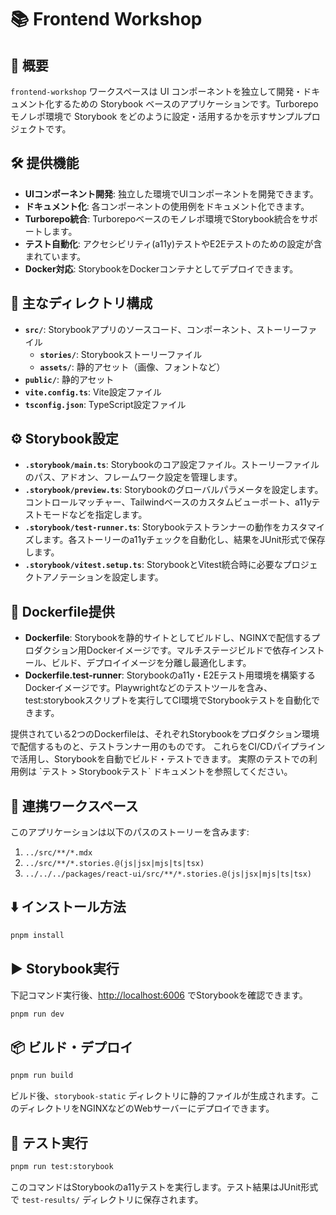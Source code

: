 
# 📚 Frontend Workshop

## 📖 概要

`frontend-workshop` ワークスペースは UI コンポーネントを独立して開発・ドキュメント化するための Storybook ベースのアプリケーションです。Turborepo モノレポ環境で Storybook をどのように設定・活用するかを示すサンプルプロジェクトです。

## 🛠️ 提供機能

- **UIコンポーネント開発**: 独立した環境でUIコンポーネントを開発できます。
- **ドキュメント化**: 各コンポーネントの使用例をドキュメント化できます。
- **Turborepo統合**: Turborepoベースのモノレポ環境でStorybook統合をサポートします。
- **テスト自動化**: アクセシビリティ(a11y)テストやE2Eテストのための設定が含まれています。
- **Docker対応**: StorybookをDockerコンテナとしてデプロイできます。

## 📂 主なディレクトリ構成

- **`src/`**: Storybookアプリのソースコード、コンポーネント、ストーリーファイル
  - **`stories/`**: Storybookストーリーファイル
  - **`assets/`**: 静的アセット（画像、フォントなど）
- **`public/`**: 静的アセット
- **`vite.config.ts`**: Vite設定ファイル
- **`tsconfig.json`**: TypeScript設定ファイル

## ⚙️ Storybook設定

- **`.storybook/main.ts`**: Storybookのコア設定ファイル。ストーリーファイルのパス、アドオン、フレームワーク設定を管理します。
- **`.storybook/preview.ts`**: Storybookのグローバルパラメータを設定します。コントロールマッチャー、Tailwindベースのカスタムビューポート、a11yテストモードなどを指定します。
- **`.storybook/test-runner.ts`**: Storybookテストランナーの動作をカスタマイズします。各ストーリーのa11yチェックを自動化し、結果をJUnit形式で保存します。
- **`.storybook/vitest.setup.ts`**: StorybookとVitest統合時に必要なプロジェクトアノテーションを設定します。

## 🐳 Dockerfile提供

- **Dockerfile**: Storybookを静的サイトとしてビルドし、NGINXで配信するプロダクション用Dockerイメージです。マルチステージビルドで依存インストール、ビルド、デプロイイメージを分離し最適化します。
- **Dockerfile.test-runner**: Storybookのa11y・E2Eテスト用環境を構築するDockerイメージです。Playwrightなどのテストツールを含み、test:storybookスクリプトを実行してCI環境でStorybookテストを自動化できます。

<Callout type="info">
  提供されている2つのDockerfileは、それぞれStorybookをプロダクション環境で配信するものと、テストランナー用のものです。
  これらをCI/CDパイプラインで活用し、Storybookを自動でビルド・テストできます。
  実際のテストでの利用例は <LocalizedLink href="/testing/storybook-test">`テスト > Storybookテスト`</LocalizedLink> ドキュメントを参照してください。
</Callout>

## 🔗 連携ワークスペース

このアプリケーションは以下のパスのストーリーを含みます:

1. `../src/**/*.mdx`
2. `../src/**/*.stories.@(js|jsx|mjs|ts|tsx)`
3. `../../../packages/react-ui/src/**/*.stories.@(js|jsx|mjs|ts|tsx)`

## ⬇️ インストール方法

```bash
pnpm install
```

## ▶️ Storybook実行

下記コマンド実行後、[http://localhost:6006](http://localhost:6006) でStorybookを確認できます。

```bash
pnpm run dev
```

## 📦 ビルド・デプロイ

```bash
pnpm run build
```
ビルド後、`storybook-static` ディレクトリに静的ファイルが生成されます。このディレクトリをNGINXなどのWebサーバーにデプロイできます。

## 🧪 テスト実行

```bash
pnpm run test:storybook
```
このコマンドはStorybookのa11yテストを実行します。テスト結果はJUnit形式で `test-results/` ディレクトリに保存されます。

